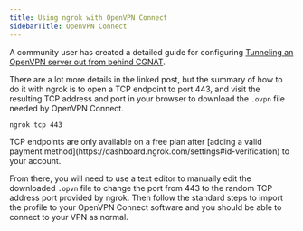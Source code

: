 ```yaml
---
title: Using ngrok with OpenVPN Connect
sidebarTitle: OpenVPN Connect
---
```


A community user has created a detailed guide for configuring [Tunneling an OpenVPN server out from behind CGNAT](https://forums.openvpn.net/viewtopic.php?p=116476#p116476).

There are a lot more details in the linked post, but the summary of how to do it with ngrok is to open a TCP endpoint to port 443, and visit the resulting TCP address and port in your browser to download the `.ovpn` file needed by OpenVPN Connect.

```bash
ngrok tcp 443
```

<Warning>
TCP endpoints are only available on a free plan after [adding a valid payment method](https://dashboard.ngrok.com/settings#id-verification) to your account.
</Warning>

From there, you will need to use a text editor to manually edit the downloaded `.opvn` file to change the port from 443 to the random TCP address port provided by ngrok. Then follow the standard steps to import the profile to your OpenVPN Connect software and you should be able to connect to your VPN as normal.
